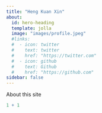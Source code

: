 ```yaml
---
title: "Heng Kuan Xin"
about:
  id: hero-heading
  template: jolla
  image: "images/profile.jpeg"
  #links:
  #  - icon: twitter
  #    text: twitter
  #    href: "https://twitter.com"
  #  - icon: github
  #    text: Github
  #    href: "https://github.com"
sidebar: false
---
```


About this site

```r
1 + 1
```
